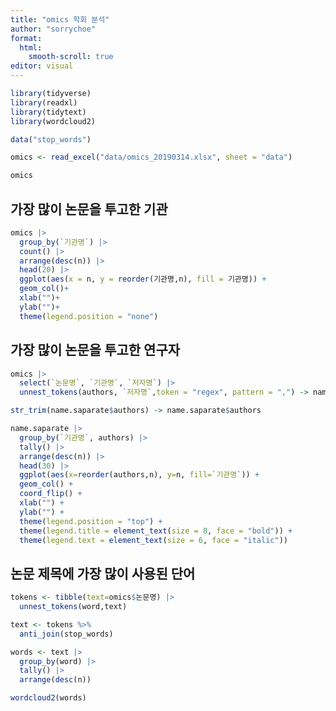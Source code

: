 ---
title: "omics 학회 분석"
author: "sorrychoe"
format: 
  html: 
    smooth-scroll: true
editor: visual
---
```{r setup, warning=FALSE, message=FALSE}
library(tidyverse)
library(readxl)
library(tidytext)
library(wordcloud2)

data("stop_words")

omics <- read_excel("data/omics_20190314.xlsx", sheet = "data")

omics
```

## 가장 많이 논문을 투고한 기관

```{r, warning=FALSE}
omics |>
  group_by(`기관명`) |>
  count() |> 
  arrange(desc(n)) |> 
  head(20) |>
  ggplot(aes(x = n, y = reorder(기관명,n), fill = 기관명)) + 
  geom_col()+
  xlab("")+
  ylab("")+
  theme(legend.position = "none")
```

## 가장 많이 논문을 투고한 연구자

```{r}
omics |> 
  select(`논문명`, `기관명`, `저자명`) |> 
  unnest_tokens(authors, `저자명`,token = "regex", pattern = ",") -> name.saparate

str_trim(name.saparate$authors) -> name.saparate$authors

name.saparate |> 
  group_by(`기관명`, authors) |> 
  tally() |> 
  arrange(desc(n)) |>
  head(30) |> 
  ggplot(aes(x=reorder(authors,n), y=n, fill=`기관명`)) +
  geom_col() +
  coord_flip() +
  xlab("") +
  ylab("") +
  theme(legend.position = "top") +
  theme(legend.title = element_text(size = 8, face = "bold")) +
  theme(legend.text = element_text(size = 6, face = "italic"))
```

## 논문 제목에 가장 많이 사용된 단어

```{r, message=FALSE}
tokens <- tibble(text=omics$논문명) |> 
  unnest_tokens(word,text) 

text <- tokens %>%
  anti_join(stop_words)

words <- text |> 
  group_by(word) |> 
  tally() |> 
  arrange(desc(n))

wordcloud2(words)
```

